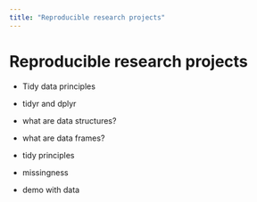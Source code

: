```yaml
---
title: "Reproducible research projects"
---
```



# Reproducible research projects

- Tidy data principles
- tidyr and dplyr 

- what are data structures?
- what are data frames?
- tidy principles
- missingness

- demo with data

